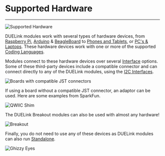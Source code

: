 # Supported Hardware

---

![Supported Hardware](pathname:///img/duelink-supported-hardware.png)

DUELink modules work with several types of hardware devices, from [Raspberry Pi](./raspberry-pi), [Arduino](./arduino) & [BeagleBoard](./beagleboard) to [Phones and Tablets](phone-tablet), or [PC's & Laptops](./pc-laptop.mdx). These hardware devices work with one or more of the supported [Coding Languages](../language/intro).

Modules connect to these hardware devices over several [Interface](../interface/intro) options. Some of these third-party devices include a compatible connector and can connect directly to any of the DUELink modules, using the [I2C Interfaces](../interface/i2c).

![Boards with compatible JST connectors](pathname:///img/supported-hardware-jst.png)

If using a board without a compatible JST connector, an adaptor can be used. Here are some examples from SparkFun.

![QWIIC Shim](pathname:///img/qwiic-shim-phat.png)

The DUELink Breakout modules can also be used with almost any hardware!

![Breakout](pathname:///img/catalog/breakout-front-45.png)

Finally, you do not need to use any of these devices as DUELink modules can also run [Standalone](../language/standalone).

![Ghizzy Eyes](pathname:///img/ghizzy-eyes.gif)
